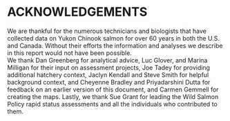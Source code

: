 #  ACKNOWLEDGEMENTS    

We are thankful for the numerous technicians and biologists that have collected data on Yukon Chinook salmon for over 60 years in both the U.S. and Canada. Without their efforts the information and analyses we describe in this report would not have been possible.   
We thank Dan Greenberg for analytical advice, Luc Glover, and Marina Milligan for their input on assessment projects, Joe Tadey for providing additional hatchery context, Jaclyn Kendall and Steve Smith for helpful background context, and Cheyenne Bradley and Priyadarshini Dutta for feedback on an earlier version of this document, and Carmen Gemmell for creating the maps. Lastly, we thank Sue Grant for leading the Wild Salmon Policy rapid status assessments and all the individuals who contributed to them. 
 
